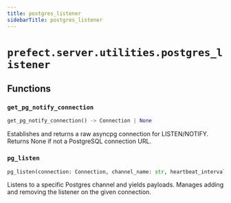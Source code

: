 ```yaml
---
title: postgres_listener
sidebarTitle: postgres_listener
---
```


# `prefect.server.utilities.postgres_listener`

## Functions

### `get_pg_notify_connection` <sup><a href="https://github.com/PrefectHQ/prefect/blob/main/src/prefect/server/utilities/postgres_listener.py#L19" target="_blank"><Icon icon="github" style="width: 14px; height: 14px;" /></a></sup>

```python
get_pg_notify_connection() -> Connection | None
```


Establishes and returns a raw asyncpg connection for LISTEN/NOTIFY.
Returns None if not a PostgreSQL connection URL.


### `pg_listen` <sup><a href="https://github.com/PrefectHQ/prefect/blob/main/src/prefect/server/utilities/postgres_listener.py#L85" target="_blank"><Icon icon="github" style="width: 14px; height: 14px;" /></a></sup>

```python
pg_listen(connection: Connection, channel_name: str, heartbeat_interval: float = 5.0) -> AsyncGenerator[str, None]
```


Listens to a specific Postgres channel and yields payloads.
Manages adding and removing the listener on the given connection.

